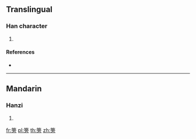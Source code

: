 {{character info/new}}
==Translingual==

===Han character===
{{Han char|rn=118|rad=竹|as=10|sn=16|four=88227|canj=HYBS}}

# {{defn|Han|sort=竹10}}

====References====
* {{Han ref|kx=0894.210|dkj=26336|dj=1321.190|hdz=53004.100|uh=7BE3|ud=31715|bh=EAB8|bd=60088}}

----

==Mandarin==

===Hanzi===
{{cmn-hanzi|pin=[[páng]] ([[pang2]]), [[péng]] ([[peng2]])|wg=p'ang<sup>2</sup>, p'eng<sup>2</sup>}}

# {{defn|lang=cmn|sort=竹10}}

[[fr:篣]]
[[pl:篣]]
[[th:篣]]
[[zh:篣]]